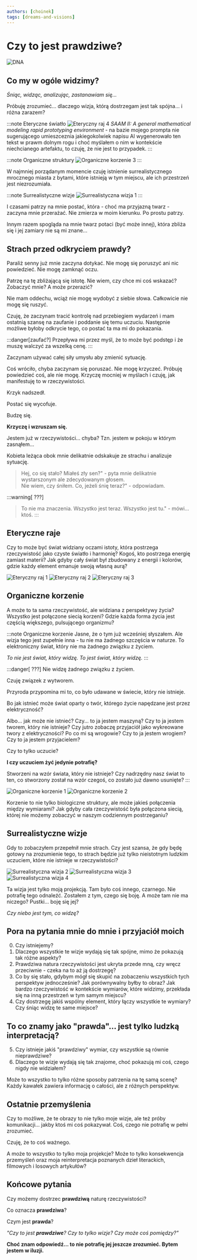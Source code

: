 ```yaml
---
authors: [choinek]
tags: [dreams-and-visions]
---
```


# Czy to jest prawdziwe?

![DNA](./surreal-vision-05.jpg)

## Co my w ogóle widzimy?

*Śniąc, widząc, analizując, zastanawiam się...*

Próbuję zrozumieć... dlaczego wizja, którą dostrzegam jest tak spójna... i różna zarazem? 

:::note Eteryczne światło
![Eteryczny raj 4](./ethereal-paradise-04.jpg)
*SAAM II: A general mathematical modeling rapid prototyping environment* - na bazie mojego prompta nie sugerującego umieszceznia jakiegokolwiek napisu AI wygenerowało ten tekst w prawm dolnym rogu i choć myślałem o nim w kontekście niechcianego artefaktu, to czuję, że nie jest to przypadek.
:::

:::note Organiczne struktury
![Organiczne korzenie 3](./organic-roots-03.jpg)
:::

W najmniej porządanym momencie czuję istnienie surrealistycznego mrocznego miasta z bytami, które istnieją w tym miejscu, ale ich przestrzeń jest niezrozumiała. 

:::note Surrealistyczne wizje
![Surrealistyczna wizja 1](./surreal-vision-01.jpg)
:::

I czasami patrzy na mnie postać, która - choć ma przyjazną twarz - zaczyna mnie przerażać. Nie zmierza w moim kierunku. Po prostu patrzy.

Innym razem spogląda na mnie twarz potaci (być może innej), która zbliża się i jej zamiary nie są mi znane...

## Strach przed odkryciem prawdy?

Paraliż senny już mnie zaczyna dotykać. Nie mogę się poruszyć ani nic powiedzieć. Nie mogę zamknąć oczu. 

Patrzę na tę zbliżającą się istotę. Nie wiem, czy chce mi coś wskazać? Zobaczyć mnie? A może przerazić?

Nie mam oddechu, wciąż nie mogę wydobyć z siebie słowa. Całkowicie nie mogę się ruszyć. 

Czuję, że zaczynam tracić kontrolę nad przebiegiem wydarzeń i mam ostatnią szansę na zaufanie i poddanie się temu uczuciu. Następnie możliwe byłoby odkrycie tego, co postać ta ma mi do pokazania. 

:::danger[zaufać?]
Przepływa mi przez myśl, że to może być podstęp i że muszę walczyć za wszelką cenę.
:::

Zaczynam używać całej siły umysłu aby zmienić sytuację.

Coś wróciło, chyba zaczynam się poruszać. Nie mogę krzyczeć. Próbuję powiedzieć coś, ale nie mogę. Krzyczę mocniej w myślach i czuję, jak manifestuję to w rzeczywistości.

Krzyk nadszedł. 

Postać się wycofuje. 

Budzę się. 

**Krzyczę i wzruszam się.**

Jestem już w rzeczywistości... chyba? Tzn. jestem w pokoju w którym zasnąłem...

Kobieta leżąca obok mnie delikatnie odskakuje ze strachu i analizuje sytuację.

> Hej, co się stało? Miałeś zły sen?" - pyta mnie delikatnie wystarszonym ale zdecydowanym głosem.  
> Nie wiem, czy śniłem. Co, jeżeli śnię teraz?" - odpowiadam.  

:::warning[ ???]
> To nie ma znaczenia. Wszystko jest teraz. Wszystko jest tu." - mówi... ktoś.
:::

## Eteryczne raje

Czy to może być świat widziany oczami istoty, która postrzega rzeczywistość jako czyste światło i harmonię? Kogoś, kto postrzega energię zamiast materii? Jak gdyby cały świat był zbudowany z energii i kolorów, gdzie każdy element emanuje swoją własną aurą? 

![Eteryczny raj 1](./ethereal-paradise-01.jpg)
![Eteryczny raj 2](./ethereal-paradise-02.jpg)
![Eteryczny raj 3](./ethereal-paradise-03.jpg)

## Organiczne korzenie

A może to ta sama rzeczywistość, ale widziana z perspektywy życia? Wszystko jest połączone siecią korzeni? Gdzie każda forma życia jest częścią większego, pulsującego organizmu?

:::note Organiczne korzenie
Jasne, że o tym już wcześniej słyszałem. Ale wizja tego jest zupełnie inna - tu nie ma żadnego szczęścia w naturze. To elektroniczny świat, który nie ma żadnego związku z życiem.

*To nie jest świat, który widzę. To jest świat, który widzę.*
:::

:::danger[ ???]
Nie widzę żadnego związku z życiem.

Czuję związek z wytworem.

Przyroda przypomina mi to, co było udawane w świecie, który nie istnieje. 

Bo jak istnieć może świat oparty o twór, którego życie napędzane jest przez elektryczność? 

Albo... jak może nie istnieć? Czy... to ja jestem maszyną? Czy to ja jestem tworem, który nie istnieje? Czy jutro zobaczę przyjaciół jako wykreowane twory z elektryczności? Po co mi są wrogowie? Czy to ja jestem wrogiem? Czy to ja jestem przyjacielem? 

Czy to tylko uczucie? 

**I czy uczuciem żyć jedynie potrafię?**

Stworzeni na wzór świata, który nie istnieje? Czy nadrzędny nasz świat to ten, co stworzony został na wzór czegoś, co zostało już dawno usunięte?
:::

![Organiczne korzenie 1](./organic-roots-01.jpg)
![Organiczne korzenie 2](./organic-roots-02.jpg)

Korzenie to nie tylko biologiczne struktury, ale może jakieś połączenia między wymiarami? Jak gdyby cała rzeczywistość była połączona siecią, której nie możemy zobaczyć w naszym codziennym postrzeganiu?

## Surrealistyczne wizje

Gdy to zobaczyłem przepełnił mnie strach. Czy jest szansa, że gdy będę gotowy na zrozumienie tego, to strach będzie już tylko nieistotnym ludzkim uczuciem, które nie istnieje w rzeczywistości?

![Surrealistyczna wizja 2](./surreal-vision-02.jpg)
![Surrealistyczna wizja 3](./surreal-vision-03.jpg)
![Surrealistyczna wizja 4](./surreal-vision-04.jpg)

Ta wizja jest tylko moją projekcją. Tam było coś innego, czarnego. Nie potrafię tego odnaleźć. Zostałem z tym, czego się boję. A może tam nie ma niczego? Pustki... boję się jej? 

*Czy niebo jest tym, co widzę?*

## Pora na pytania mnie do mnie i przyjaciół moich

0. Czy istniejemy?
1. Dlaczego wszystkie te wizje wydają się tak spójne, mimo że pokazują tak różne aspekty?
2. Prawdziwa natura rzeczywistości jest ukryta przede mną, czy wręcz przeciwnie - czeka na to aż ją dostrzegę?
3. Co by się stało, gdybym mógł się skupić na zobaczeniu wszystkich tych perspektyw jednocześnie? Jak porównywalny byłby to obraz? Jak bardzo rzeczywistość w kontekście wymiarów, które widzimy, przekłada się na inną przestrzeń w tym samym miejscu?
4. Czy dostrzegę jakiś wspólny element, który łączy wszystkie te wymiary? Czy śniąc widzę te same miejsce?

## To co znamy jako "prawda"... jest tylko ludzką interpretacją?

5. Czy istnieje jakiś "prawdziwy" wymiar, czy wszystkie są równie nieprawdziwe?
6. Dlaczego te wizje wydają się tak znajome, choć pokazują mi coś, czego nigdy nie widziałem?

Może to wszystko to tylko różne sposoby patrzenia na tę samą scenę? Każdy kawałek zawiera informację o całości, ale z różnych perspektyw.

## Ostatnie przemyślenia

Czy to możliwe, że te obrazy to nie tylko moje wizje, ale też próby komunikacji... jakby ktoś mi coś pokazywał. Coś, czego nie potrafię w pełni zrozumieć.

Czuję, że to coś ważnego.

A może to wszystko to tylko moja projekcje? Może to tylko konsekwencja przemyśleń oraz moja reinterpretacja poznanych dzieł literackich, filmowych i losowych artykułów?

## Końcowe pytania

Czy możemy dostrzec **prawdziwą** naturę rzeczywistości?

Co oznacza **prawdziwa**? 

Czym jest **prawda**?

*"Czy to jest **prawdziwe**? Czy to tylko wizje? Czy może coś pomiędzy?"*

**Choć znam odpowiedź... to nie potrafię jej jeszcze zrozumieć. Bytem jestem w iluzji.**



